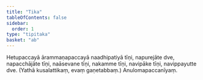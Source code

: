 ```yaml
---
title: "Tika"
tableOfContents: false
sidebar:
  order: 1
type: "tipitaka"
basket: "ab"
---
```



<DynamicBreadcrumb />

<Paragraph number="1856">
Hetupaccayā ārammaṇapaccayā naadhipatiyā tīṇi, napurejāte dve, napacchājāte tīṇi, naāsevane tīṇi, nakamme tīṇi, navipāke tīṇi, navippayutte dve.

</Paragraph>

<Paragraph number="1857" type="center">
(Yathā kusalattikaṃ, evaṃ gaṇetabbaṃ.)



</Paragraph>

<Paragraph number="1858" type="center">
Anulomapaccanīyaṃ.
</Paragraph>